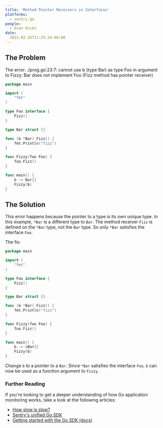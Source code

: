 ```yaml
---
title: 'Method Pointer Receivers in Interfaces'
platforms:
  - sentry.go
people:
  - Evan Hicks
date:
  2021-02-26T11:25:34-08:00
---
```


## The Problem

The error:
./prog.go:23:7: cannot use b (type Bar) as type Foo in argument to Fizzy: Bar does not implement Foo (Fizz method has pointer receiver)

```go
package main

import (
	"fmt"
)

type Foo interface {
	Fizz()
}

type Bar struct {}

func (b *Bar) Fizz() {
	fmt.Println("fizz")
}

func Fizzy(foo Foo) {
	foo.Fizz()
}

func main() {
	b := Bar{}
	Fizzy(b)
}
```

## The Solution

This error happens because the pointer to a type is its own unique type. In this example, `*Bar` is a different type to `Bar`. The method receiver `Fizz` is defined on the `*Bar` type, not the `Bar` type. So only `*Bar` satisfies the interface `Foo`.

The fix:

```go
package main

import (
	"fmt"
)

type Foo interface {
	Fizz()
}

type Bar struct {}

func (b *Bar) Fizz() {
	fmt.Println("fizz")
}

func Fizzy(foo Foo) {
	foo.Fizz()
}

func main() {
	b := &Bar{}
	Fizzy(b)
}
```

Change `b` to a pointer to a `Bar`. Since `*Bar` satisfies the interface `Foo`, `b` can now be used as a function argument to `Fizzy`.

### Further Reading

If you're looking to get a deeper understanding of how Go application monitoring works, take a look at the following articles:

- [How slow is slow?](https://blog.sentry.io/how-slow-is-slow)
- [Sentry's unified Go SDK](https://blog.sentry.io/introducing-sentrys-unified-go-sdk)
- [Getting started with the Go SDK (docs)](https://docs.sentry.io/platforms/go)
